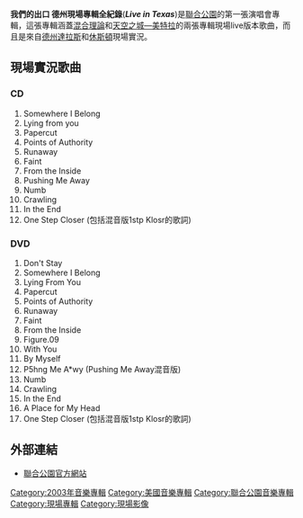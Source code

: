 {{Infobox album
| name       = 我們的出口
| original_name = '''''Live In Texas'''''
| type       = [[演唱會專輯|演唱會專輯]]
| artist     = [[聯合公園|聯合公園]]
| cover      = LIVE_IN_TEXAS.jpg
<!-- 未知參數 | background = orange -->
| released   = 2003年11月18日
| recorded   = 
| genre      = [[新金屬|新金屬]]
| length     = 
| label      = [[華納兄弟唱片|華納兄弟唱片]]
| producer   = 
| reviews    = 
}}
'''我們的出口 德州現場專輯全紀錄'''('''''Live in Texas''''')是[[聯合公園|聯合公園]]的第一張演唱會專輯，這張專輯涵蓋[[混合理論|混合理論]]和[[天空之城—美特拉|天空之城—美特拉]]的兩張專輯現場live版本歌曲，而且是來自[[德克薩斯州|德州]][[達拉斯|達拉斯]]和[[休斯頓|休斯頓]]現場實況。

==現場實況歌曲==
===CD===
#Somewhere I Belong   
#Lying from you   
#Papercut   
#Points of Authority   
#Runaway   
#Faint   
#From the Inside
#Pushing Me Away   
#Numb   
#Crawling   
#In the End   
#One Step Closer (包括混音版1stp Klosr的歌詞)

===DVD===
#Don't Stay
#Somewhere I Belong
#Lying From You
#Papercut   
#Points of Authority   
#Runaway   
#Faint   
#From the Inside
#Figure.09
#With You
#By Myself
#P5hng Me A*wy (Pushing Me Away混音版)
#Numb
#Crawling
#In the End
#A Place for My Head
#One Step Closer (包括混音版1stp Klosr的歌詞)

== 外部連結 ==
* {{En}}[http://www.linkinpark.com/ 聯合公園官方網站] {{Wayback|url=http://www.linkinpark.com/ |date=20110224131957 }}

{{Linkin Park}}

{{DEFAULTSORT:Live in Texas}}
[[Category:2003年音樂專輯|Category:2003年音樂專輯]]
[[Category:美國音樂專輯|Category:美國音樂專輯]]
[[Category:聯合公園音樂專輯|Category:聯合公園音樂專輯]]
[[Category:現場專輯|Category:現場專輯]]
[[Category:現場影像|Category:現場影像]]

{{音樂小作品}}